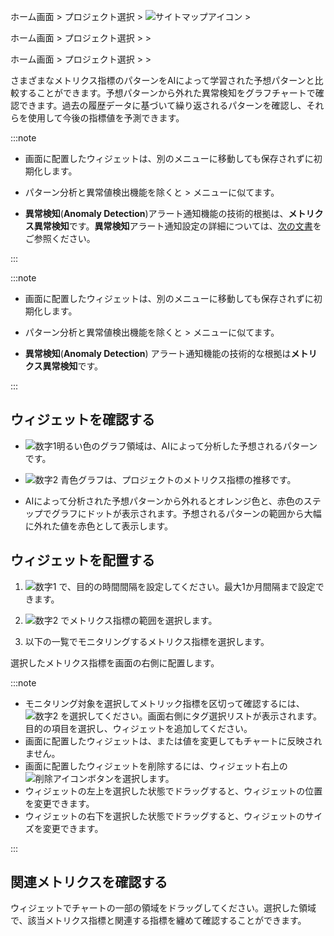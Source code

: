 <InDoc product="java,php,python,nodejs,dotnet,golang">

ホーム画面 > プロジェクト選択 > ![サイトマップアイコン](/img/ic-sitemap.svg) <Cmdname sid="sitemap" className="uitext" /> > <Cmdname sid="tag_count_anomaly_detection" className="uitext" />

</InDoc>

<InDoc product="postgresql,mysql,oracle,mssql,tibero,cubrid,altibase,redis,mongodb,server,kubernetes">

ホーム画面 > プロジェクト選択 > <Cmdname sid="analysis" className="uitext" /> > <Cmdname sid="tag_count_anomaly_detection" className="uitext" />

</InDoc>

<InDoc product='amazon-cloudwatch,amazon-ecs,azure,ncloud'>

ホーム画面 > プロジェクト選択 > <Cmdname sid="metrics" className="uitext" /> > <Cmdname sid="tag_count_anomaly_detection" className="uitext" />

</InDoc>

さまざまなメトリクス指標のパターンをAIによって学習された予想パターンと比較することができます。予想パターンから外れた異常検知をグラフチャートで確認できます。過去の履歴データに基づいて繰り返されるパターンを確認し、それらを使用して今後の指標値を予測できます。

<Xclude product='amazon-cloudwatch,amazon-ecs,azure,oracle-cloud,ncloud'>

:::note

- 画面に配置したウィジェットは、別のメニューに移動しても保存されずに初期化します。

- パターン分析と異常値検出機能を除くと<Cmdname sid="analysis" className="uitext" /> > <Cmdname sid="tag_count_chart" className="uitext" />メニューに似てます。

- **異常検知**(**Anomaly Detection**)アラート通知機能の技術的根拠は、**メトリクス異常検知**です。**異常検知**アラート通知設定の詳細については、[次の文書](set-event-detect-anomal)をご参照ください。

:::

</Xclude>

<InDoc product='amazon-cloudwatch,amazon-ecs,azure,oracle-cloud,ncloud'>

:::note

- 画面に配置したウィジェットは、別のメニューに移動しても保存されずに初期化します。

- パターン分析と異常値検出機能を除くと<Cmdname sid="analysis" className="uitext" /> > <Cmdname sid="tag_count_chart" className="uitext" />メニューに似てます。

- **異常検知**(**Anomaly Detection**) アラート通知機能の技術的な根拠は**メトリクス異常検知**です。 

:::

</InDoc>

## ウィジェットを確認する

<ImgLang img='metrics-detect-abnormal.png' desc='メトリック異常検知' />

- ![数字1](/img/number-01.png)明るい色のグラフ領域は、AIによって分析した予想されるパターンです。 

- ![数字2](/img/number-02.png) <span class='normal'>青色</span>グラフは、プロジェクトのメトリクス指標の推移です。

- AIによって分析された予想パターンから外れると<span class='slow'>オレンジ色と</span>、<span class='vslow'>赤色</span>のステップでグラフにドットが表示されます。予想されるパターンの範囲から大幅に外れた値を<span class='vslow'>赤色</span>として表示します。

## ウィジェットを配置する

<ImgLang img='metrics-detect-abnormal-set-widget.png' desc='メトリック異常検知' />

1. ![数字1](/img/number-01.png) <Cmdname sid="time" className="uitext" />で、目的の時間間隔を設定してください。最大1か月間隔まで設定できます。

2. ![数字2](/img/number-02.png) <Cmdname sid="filter" className="uitext" />でメトリクス指標の範囲を選択します。

3. 以下の一覧でモニタリングするメトリクス指標を選択します。

選択したメトリクス指標を画面の右側に配置します。

:::note

- モニタリング対象を選択してメトリック指標を区切って確認するには、![数字2](/img/number-02.png) <Cmdname sid="tag" className="uitext" />を選択してください。画面右側にタグ選択リストが表示されます。目的の項目を選択し、ウィジェットを追加してください。
- 画面に配置したウィジェットは、<Cmdname sid="time" className="uitext" />または<Cmdname sid="tag" className="uitext" />値を変更してもチャートに反映されません。
- 画面に配置したウィジェットを削除するには、ウィジェット右上の![削除アイコン](/img/ico-remove.svg)ボタンを選択します。
- ウィジェットの左上を選択した状態でドラッグすると、ウィジェットの位置を変更できます。
- ウィジェットの右下を選択した状態でドラッグすると、ウィジェットのサイズを変更できます。

:::

## 関連メトリクスを確認する

<ImgLang img='metrics-detect-anormal-details.png' desc='メトリック異常検知' />

ウィジェットでチャートの一部の領域をドラッグしてください。選択した領域で、該当メトリクス指標と関連する指標を纏めて確認することができます。
